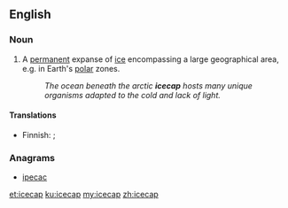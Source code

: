 ==English==

===Noun===
{{en-noun}}

# A [[permanent]] expanse of [[ice]] encompassing a large geographical area, e.g. in Earth's [[polar]] zones.
#: ''The ocean beneath the arctic '''icecap''' hosts many unique organisms adapted to the cold and lack of light.''

====Translations====
{{trans-top|permanent expanse of ice encompassing a large geographical area}}
* Finnish: {{t+|fi|jääpeite}}; {{t|fi|mannerjää}} {{qualifier|continental icecap}}
{{trans-mid}}
{{trans-bottom}}

===Anagrams===
* [[ipecac#English|ipecac]]

[[et:icecap]]
[[ku:icecap]]
[[my:icecap]]
[[zh:icecap]]